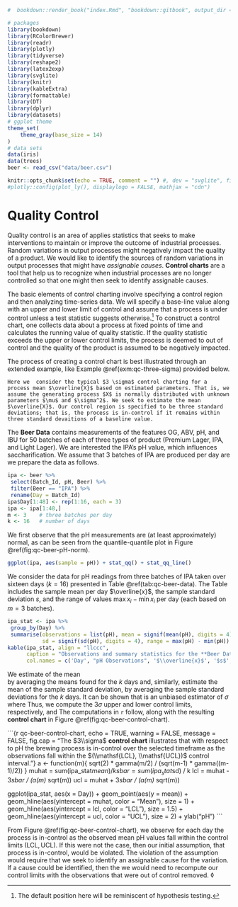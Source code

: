 ```r
#  bookdown::render_book("index.Rmd", "bookdown::gitbook", output_dir = "docs/")

# packages
library(bookdown)
library(RColorBrewer)
library(readr)
library(plotly)
library(tidyverse)
library(reshape2)
library(latex2exp)
library(svglite)
library(knitr)
library(kableExtra)
library(formattable)
library(DT)
library(dplyr)
library(datasets)
# ggplot theme
theme_set(
    theme_gray(base_size = 14)
)
# data sets
data(iris)
data(trees)
beer <- read_csv("data/beer.csv")

knitr::opts_chunk$set(echo = TRUE, comment = "") #, dev = "svglite", fig.width=8
#plotly::config(plot_ly(), displaylogo = FALSE, mathjax = "cdn")
```

<!-- \newcommand{\Var}{\operatorname{Var}} -->
<!-- \newcommand{\E}{\operatorname{E}} -->
<!-- \newcommand{\se}{\mathsf{se}} -->

# Quality Control {#quality-control}


Quality control is an area of applies statistics that seeks to make interventions to maintain or improve the outcome of industrial processes. Random variations in output processes might negatively impact the quality of a product. We would like to identify the sources of random variations in output processes that might have *assignable causes*. **Control charts** are a tool that help us to recognize when industrial processes are no longer controlled so that one might then seek to identify assignable causes. 

The basic elements of control charting involve specifying a control region and then analyzing time-series data. We will specify a base-line value along with an upper and lower limit of control and assume that a process is under control unless a test statistic suggests otherwise.^[The default position here will be reminiscent of hypothesis testing.] To construct a control chart, one collects data about a process at fixed points of time and calculates the running value of quality statistic. If the quality statistic exceeds the upper or lower control limits, the process is deemed to out of control and the quality of the product is assumed to be negatively impacted. 

The process of creating a control chart is best illustrated through an extended example, like Example \@ref(exm:qc-three-sigma) provided below. 

```example
Here we  consider the typical $3 \sigma$ control charting for a process mean $\overline{X}$ based on estimated parameters. That is, we assume the generating process $X$ is normally distributed with unknown parameters $\mu$ and $\sigma^2$. We seek to estimate the mean $\overline{X}$. Our control region is specified to be three standard deviations; that is, the process is in-control if it remains within three standard devaitions of a baseline value.
```

The **Beer Data** contains measurements of the features OG, ABV, pH, and IBU for $50$ batches of each of three types of product (Premium Lager, IPA, and Light Lager). We are interested the IPA's pH value, which influences saccharification. We assume that 3 batches of IPA are produced per day are we prepare the data as follows.

```r
ipa <- beer %>% 
 select(Batch_Id, pH, Beer) %>% 
 filter(Beer == "IPA") %>% 
 rename(Day = Batch_Id)
ipa$Day[1:48] <- rep(1:16, each = 3)
ipa <- ipa[1:48,]
m <- 3    # three batches per day
k <- 16   # number of days
```   

We first observe that the pH measurements are (at least approximately) normal, as can be seen from the quantile-quantile plot in Figure \@ref(fig:qc-beer-pH-norm).   

```r
ggplot(ipa, aes(sample = pH)) + stat_qq() + stat_qq_line()
```

We consider the data for pH readings from three batches of IPA taken over sixteen days ($k = 16$) presented in Table \@ref(tab:qc-beer-data). The Table includes the sample mean per day $\overline{x}$, the sample standard deviation $s$, and the range of values $\max{x_i} - \min{x_i}$ per day (each based on $m=3$ batches).   

```r
ipa_stat <- ipa %>% 
 group_by(Day) %>% 
 summarise(observations = list(pH), mean = signif(mean(pH), digits = 4), 
           sd = signif(sd(pH), digits = 4), range = max(pH) - min(pH))
kable(ipa_stat, align = "llccc", 
      caption = "Observations and summary statistics for the **Beer Data**.",
      col.names = c('Day', "pH Observations", '$\\overline{x}$', '$s$', 'Range'))
```   

We estimate of the mean  
\begin{equation*}
 \widehat{\mu} = \frac{1}{k} \sum_{i=1}^k \overline{x}_i \,,
\end{equation*}
by averaging the means found for the $k$ days and, similarly, estimate the mean of the sample standard deviation,
\begin{equation*}
 \overline{s} = \frac{1}{k} \sum_{i=1}^k s_i\,,
\end{equation*}
by averaging the sample standard deviations for the $k$ days. It can be shown that 
\begin{equation*}
 \widehat{\sigma} = \frac{\overline{S}}{a_m} 
\end{equation*}
is an unbiased estimator of $\sigma$ where
\begin{equation*}
a_m = \frac{\sqrt{2} \Gamma(m/2)}{\sqrt{m-1}\Gamma\left((n-1)/2\right)}\,.
\end{equation*}
Thus, we compute the $3\sigma$ upper and lower control limits, respectively,
\begin{equation*}
 \mathsf{UCL} = \widehat{\mu} + 3 \frac{\overline{s}}{a_m \sqrt{m}}
\end{equation*}
and 
\begin{equation*}
 \mathsf{LCL} = \widehat{\mu} - 3 \frac{\overline{s}}{a_m \sqrt{m}} \,.
\end{equation*}
The computations in `r` follow, along with the resulting **control chart** in Figure \@ref(fig:qc-beer-control-chart).   

```{r qc-beer-control-chart, echo = TRUE, warning = FALSE, message = FALSE, fig.cap = "The $3\\sigma$ **control chart** illustrates that with respect to pH the brewing process is in-control over the selected timeframe as the observations fall within the $(\\mathsf{LCL}, \\mathsf{UCL})$ control interval."}
a <- function(m){ sqrt(2) * gamma(m/2) / (sqrt(m-1) * gamma((m-1)/2)) }
muhat = sum(ipa_stat$mean) / k
sbar = sum(ipa_stat$sd) / k
lcl = muhat - 3*sbar / (a(m) * sqrt(m))
ucl = muhat + 3*sbar / (a(m) * sqrt(m))

ggplot(ipa_stat, aes(x = Day)) + geom_point(aes(y = mean)) + 
 geom_hline(aes(yintercept = muhat, color = "Mean"), size = 1) + 
 geom_hline(aes(yintercept = lcl, color = "LCL"), size = 1.5) + 
 geom_hline(aes(yintercept = ucl, color = "UCL"), size = 2) + ylab("pH")
```   

From Figure \@ref(fig:qc-beer-control-chart), we observe for each day the process is in-control as the observed mean pH values fall within the control limits $(\mathsf{LCL}, \mathsf{UCL})$. If this were not the case, then our initial assumption, that process is in-control, would be violated. The violation of the assumption would require that we seek to identify an assignable cause for the variation. If a cause could be identified, then the we would need to recompute our control limits with the observations that were out of control removed. $\lozenge$
